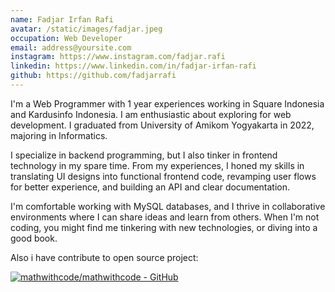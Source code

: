 ```yaml
---
name: Fadjar Irfan Rafi
avatar: /static/images/fadjar.jpeg
occupation: Web Developer
email: address@yoursite.com
instagram: https://www.instagram.com/fadjar.rafi
linkedin: https://www.linkedin.com/in/fadjar-irfan-rafi
github: https://github.com/fadjarrafi
---
```


I'm a Web Programmer with 1 year experiences working in Square Indonesia and Kardusinfo Indonesia. I am enthusiastic about exploring for web development. I graduated from University of Amikom Yogyakarta in 2022, majoring in Informatics.

I specialize in backend programming, but I also tinker in frontend technology in my spare time. From my experiences, I honed my skills in translating UI designs into functional frontend code, revamping user flows for better experience, and building an API and clear documentation.

I'm comfortable working with MySQL databases, and I thrive in collaborative environments where I can share ideas and learn from others. When I'm not coding, you might find me tinkering with new technologies, or diving into a good book. ️

Also i have contribute to open source project:

[![mathwithcode/mathwithcode - GitHub](https://gh-card.dev/repos/mathwithcode/mathwithcode.svg)](https://github.com/mathwithcode/mathwithcode)

